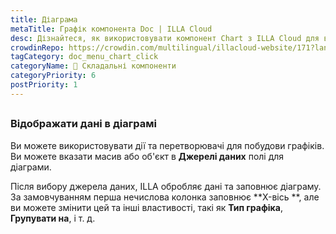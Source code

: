 ```yaml
---
title: Діаграма
metaTitle: Графік компонента Doc | ILLA Cloud
desc: Дізнайтеся, як використовувати компонент Chart з ILLA Cloud для візуалізації даних як графіків і діаграм, які використовують Chart.js у ваших додатках.
crowdinRepo: https://crowdin.com/multilingual/illacloud-website/171?languages=uk&filter=basic&value=0
tagCategory: doc_menu_chart_click
categoryName: 🧬 Складальні компоненти
categoryPriority: 6
postPriority: 1
---
```


## <h2 hidden>Діаграма</h2>

### Відображати дані в діаграмі

Ви можете використовувати дії та перетворювачі для побудови графіків. Ви можете вказати масив або об'єкт в **Джерелі даних** полі для діаграми. 

Після вибору джерела даних, ILLA обробляє дані та заповнює діаграму. За замовчуванням перша нечислова колонка заповнює **X-вісь **, але ви можете змінити цей та інші властивості, такі як **Тип графіка**, **Групувати на**, і т. д.

<img src='https://cdn.illacloud.com/official-website/img/docs/assemble/chart1.png' alt="" />

<img src='https://cdn.illacloud.com/official-website/img/docs/assemble/chart2.png' alt="" />
